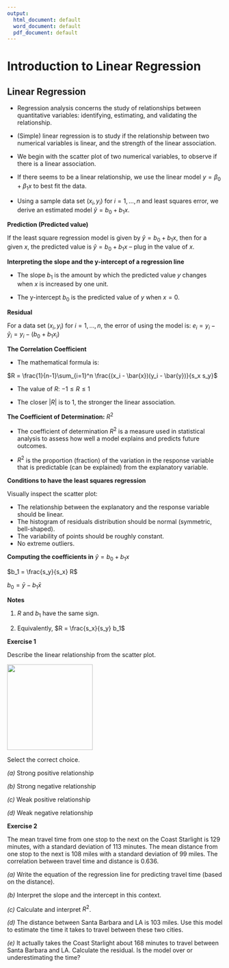 ---
output:
  html_document: default
  word_document: default
  pdf_document: default
---

# Introduction to Linear Regression

## Linear Regression

-   Regression analysis concerns the study of relationships between quantitative variables: identifying, estimating, and validating the relationship.

-   (Simple) linear regression is to study if the relationship between two numerical variables is linear, and the strength of the linear association.

-   We begin with the scatter plot of two numerical variables, to observe if there is a linear association.

-   If there seems to be a linear relationship, we use the linear model $y = \beta_0 + \beta_1x$ to best fit the data.

-   Using a sample data set $(x_i, y_i)$ for $i = 1, \ldots, n$ and least squares error, we derive an estimated model $\hat{y} = b_0 + b_1x$.

**Prediction (Predicted value)**

If the least square regression model is given by $\hat{y} = b_0 + b_1x$, then for a given $x$, the predicted value is $\hat{y} = b_0 + b_1x$ -- plug in the value of $x$.

**Interpreting the slope and the y-intercept of a regression line**

-   The slope $b_1$ is the amount by which the predicted value $y$ changes when $x$ is increased by one unit.

-   The y-intercept $b_0$ is the predicted value of $y$ when $x = 0$.

**Residual**

For a data set $(x_i, y_i)$ for $i = 1, \ldots, n$, the error of using the model is: $e_i = y_i - \hat{y}_i = y_i - (b_0 + b_1x_i)$

**The Correlation Coefficient**

-   The mathematical formula is:

$R = \frac{1}{n-1}\sum_{i=1}^n \frac{(x_i - \bar{x})(y_i - \bar{y})}{s_x s_y}$

-   The value of $R$: $-1 \leq R \leq 1$

-   The closer $|R|$ is to 1, the stronger the linear association.

**The Coefficient of Determination:** $R^2$

-   The coefficient of determination $R^2$ is a measure used in statistical analysis to assess how well a model explains and predicts future outcomes.

-   $R^2$ is the proportion (fraction) of the variation in the response variable that is predictable (can be explained) from the explanatory variable.

**Conditions to have the least squares regression**

Visually inspect the scatter plot:

-   The relationship between the explanatory and the response variable should be linear.
-   The histogram of residuals distribution should be normal (symmetric, bell-shaped).
-   The variability of points should be roughly constant.
-   No extreme outliers.

**Computing the coefficients in** $\hat{y} = b_0 + b_1x$

$b_1 = \frac{s_y}{s_x} R$

$b_0 = \bar{y} - b_1 \bar{x}$

**Notes**

1.  $R$ and $b_1$ have the same sign.

2.  Equivalently, $R = \frac{s_x}{s_y} b_1$

**Exercise 1**

Describe the linear relationship from the scatter plot.

![](images/img55.png){width="200"}

Select the correct choice.

*(a)* Strong positive relationship

*(b)* Strong negative relationship

*(c)* Weak positive relationship

*(d)* Weak negative relationship

**Exercise 2**

The mean travel time from one stop to the next on the Coast Starlight is 129 minutes, with a standard deviation of 113 minutes. The mean distance from one stop to the next is 108 miles with a standard deviation of 99 miles. The correlation between travel time and distance is 0.636.

*(a)* Write the equation of the regression line for predicting travel time (based on the distance).

*(b)* Interpret the slope and the intercept in this context.

*(c)* Calculate and interpret $R^2$.

*(d)* The distance between Santa Barbara and LA is 103 miles. Use this model to estimate the time it takes to travel between these two cities.

*(e)* It actually takes the Coast Starlight about 168 minutes to travel between Santa Barbara and LA. Calculate the residual. Is the model over or underestimating the time?
